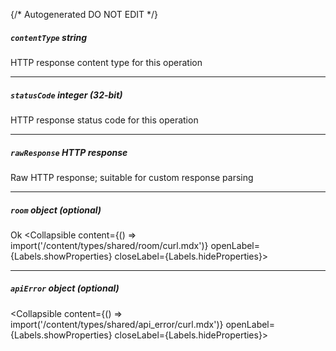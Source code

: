 {/* Autogenerated DO NOT EDIT  */}

##### `contentType` _string_
HTTP response content type for this operation

---
##### `statusCode` _integer (32-bit)_
HTTP response status code for this operation

---
##### `rawResponse` _HTTP response_
Raw HTTP response; suitable for custom response parsing

---
##### `room` _object (optional)_
Ok
<Collapsible content={() => import('/content/types/shared/room/curl.mdx')} openLabel={Labels.showProperties} closeLabel={Labels.hideProperties}>
</Collapsible>

---
##### `apiError` _object (optional)_
<Collapsible content={() => import('/content/types/shared/api_error/curl.mdx')} openLabel={Labels.showProperties} closeLabel={Labels.hideProperties}>
</Collapsible>


